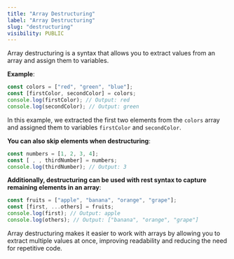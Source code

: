 ```yaml
---
title: "Array Destructuring"
label: "Array Destructuring"
slug: "destructuring"
visibility: PUBLIC
---
```


Array destructuring is a syntax that allows you to extract values from an array and assign them to variables.

**Example**:
```js
const colors = ["red", "green", "blue"];
const [firstColor, secondColor] = colors;
console.log(firstColor); // Output: red
console.log(secondColor); // Output: green
```

In this example, we extracted the first two elements from the `colors` array and assigned them to variables `firstColor` and `secondColor`.

**You can also skip elements when destructuring**:
```js
const numbers = [1, 2, 3, 4];
const [ , , thirdNumber] = numbers;
console.log(thirdNumber); // Output: 3
```

**Additionally, destructuring can be used with rest syntax to capture remaining elements in an array**:
```js
const fruits = ["apple", "banana", "orange", "grape"];
const [first, ...others] = fruits;
console.log(first); // Output: apple
console.log(others); // Output: ["banana", "orange", "grape"]
```
Array destructuring makes it easier to work with arrays by allowing you to extract multiple values at once, improving readability and reducing the need for repetitive code.

